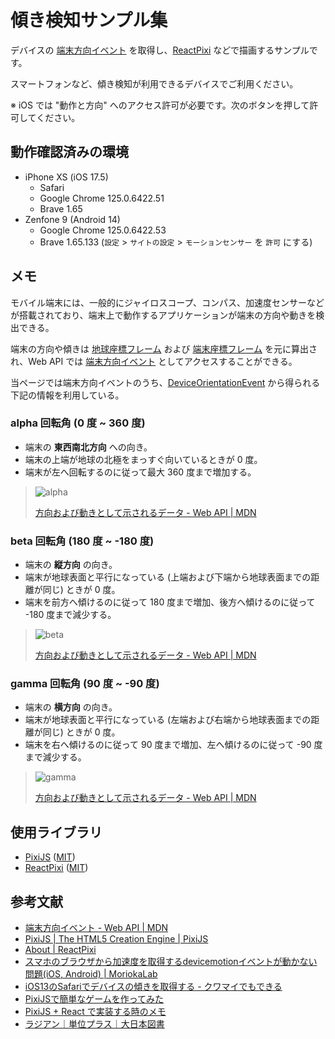 
# 傾き検知サンプル集

デバイスの [端末方向イベント](https://developer.mozilla.org/ja/docs/Web/API/Device_orientation_events) を取得し、[ReactPixi](https://pixijs.io/pixi-react/) などで描画するサンプルです。

スマートフォンなど、傾き検知が利用できるデバイスでご利用ください。

※ iOS では "動作と方向" へのアクセス許可が必要です。次のボタンを押して許可してください。

<DeviceOrientationSample />

## 動作確認済みの環境

- iPhone XS (iOS 17.5)
  - Safari
  - Google Chrome 125.0.6422.51
  - Brave 1.65
- Zenfone 9 (Android 14)
  - Google Chrome 125.0.6422.53
  - Brave 1.65.133 (`設定` > `サイトの設定` > `モーションセンサー` を `許可` にする)

## メモ

モバイル端末には、一般的にジャイロスコープ、コンパス、加速度センサーなどが搭載されており、端末上で動作するアプリケーションが端末の方向や動きを検出できる。

端末の方向や傾きは [地球座標フレーム](https://developer.mozilla.org/ja/docs/Web/API/Device_orientation_events/Orientation_and_motion_data_explained#%E7%AB%AF%E6%9C%AB%E5%BA%A7%E6%A8%99%E3%83%95%E3%83%AC%E3%83%BC%E3%83%A0) および [端末座標フレーム](https://developer.mozilla.org/ja/docs/Web/API/Device_orientation_events/Orientation_and_motion_data_explained#%E7%AB%AF%E6%9C%AB%E5%BA%A7%E6%A8%99%E3%83%95%E3%83%AC%E3%83%BC%E3%83%A0) を元に算出され、Web API では [端末方向イベント](https://developer.mozilla.org/ja/docs/Web/API/Device_orientation_events) としてアクセスすることができる。

当ページでは端末方向イベントのうち、[DeviceOrientationEvent](https://developer.mozilla.org/ja/docs/Web/API/DeviceOrientationEvent) から得られる下記の情報を利用している。

### alpha 回転角 (0 度 ~ 360 度)

- 端末の **東西南北方向** への向き。
- 端末の上端が地球の北極をまっすぐ向いているときが 0 度。
- 端末が左へ回転するのに従って最大 360 度まで増加する。

> ![alpha](https://developer.mozilla.org/ja/docs/Web/API/Device_orientation_events/Orientation_and_motion_data_explained/alpha.png)
>
> [方向および動きとして示されるデータ - Web API \| MDN](https://developer.mozilla.org/ja/docs/Web/API/Device_orientation_events/Orientation_and_motion_data_explained#アルファ)

### beta 回転角 (180 度 ~ -180 度)

- 端末の **縦方向** の向き。
- 端末が地球表面と平行になっている (上端および下端から地球表面までの距離が同じ) ときが 0 度。
- 端末を前方へ傾けるのに従って 180 度まで増加、後方へ傾けるのに従って -180 度まで減少する。

> ![beta](https://developer.mozilla.org/ja/docs/Web/API/Device_orientation_events/Orientation_and_motion_data_explained/beta2.png)
>
> [方向および動きとして示されるデータ - Web API \| MDN](https://developer.mozilla.org/ja/docs/Web/API/Device_orientation_events/Orientation_and_motion_data_explained#ベータ)

### gamma 回転角 (90 度 ~ -90 度)

- 端末の **横方向** の向き。
- 端末が地球表面と平行になっている (左端および右端から地球表面までの距離が同じ) ときが 0 度。
- 端末を右へ傾けるのに従って 90 度まで増加、左へ傾けるのに従って -90 度まで減少する。

> ![gamma](https://developer.mozilla.org/ja/docs/Web/API/Device_orientation_events/Orientation_and_motion_data_explained/gamma.png)
>
> [方向および動きとして示されるデータ - Web API \| MDN](https://developer.mozilla.org/ja/docs/Web/API/Device_orientation_events/Orientation_and_motion_data_explained#ガンマ)

## 使用ライブラリ

- [PixiJS](https://pixijs.com/) ([MIT](https://github.com/pixijs/pixijs/blob/dev/LICENSE))
- [ReactPixi](https://pixijs.io/pixi-react/) ([MIT](https://github.com/pixijs/pixi-react/blob/master/LICENSE))

## 参考文献

- [端末方向イベント - Web API | MDN](https://developer.mozilla.org/ja/docs/Web/API/Device_orientation_events)
- [PixiJS \| The HTML5 Creation Engine \| PixiJS](https://pixijs.com/)
- [About \| ReactPixi](https://pixijs.io/pixi-react/)
- [スマホのブラウザから加速度を取得するdevicemotionイベントが動かない問題(iOS, Android) \| MoriokaLab](https://moriokalab.com/news/63)
- [iOS13のSafariでデバイスの傾きを取得する - クワマイでもできる](https://kuwamai.hatenablog.com/entry/2019/09/25/221900)
- [PixiJSで簡単なゲームを作ってみた](https://zenn.dev/tellernovel_inc/articles/8f47a24fc55f2c)
- [PixiJS + React で実装する時のメモ](https://zenn.dev/ivgtr/scraps/f3c1a7ae0e3e5b)
- [ラジアン｜単位プラス｜大日本図書](https://www.dainippon-tosho.co.jp/unit/list/radian.html)

<Version version="0.2.0" onDate="2025-07-30" />
